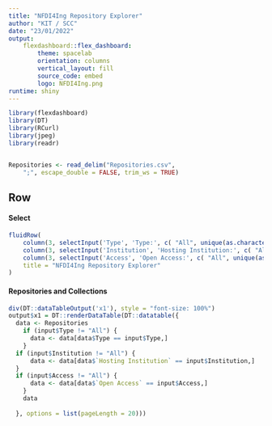 ```yaml
---
title: "NFDI4Ing Repository Explorer"
author: "KIT / SCC"
date: "23/01/2022"
output:   
    flexdashboard::flex_dashboard:
        theme: spacelab
        orientation: columns
        vertical_layout: fill
        source_code: embed
        logo: NFDI4Ing.png
runtime: shiny
---
```

<script>
<!-- From StackOverflow question 51600940; this seems to be the easiest solution -->
$('.navbar-logo').wrap('<a href="https://www.nfdi4ing.de">');
</script>

```r
library(flexdashboard)
library(DT)
library(RCurl)
library(jpeg)
library(readr)


Repositories <- read_delim("Repositories.csv", 
    ";", escape_double = FALSE, trim_ws = TRUE)

```

Row {} 
--------------------------------------
#### Select
```r
fluidRow(
    column(3, selectInput('Type', 'Type:', c( "All", unique(as.character(Repositories$Type))))),
    column(3, selectInput('Institution', 'Hosting Institution:', c( "All", unique(as.character(Repositories$`Hosting Institution`))))),
    column(3, selectInput('Access', 'Open Access:', c( "All", unique(as.character(Repositories$`Open Access`))))),
    title = "NFDI4Ing Repository Explorer"
)

```


#### Repositories and Collections
```r

div(DT::dataTableOutput('x1'), style = "font-size: 100%")
output$x1 = DT::renderDataTable(DT::datatable({
  data <- Repositories
    if (input$Type != "All") {
      data <- data[data$Type == input$Type,]
    } 
  if (input$Institution != "All") {
      data <- data[data$`Hosting Institution` == input$Institution,]
  }
  if (input$Access != "All") {
      data <- data[data$`Open Access` == input$Access,]
    }
    data 
  
  }, options = list(pageLength = 20))) 

```



